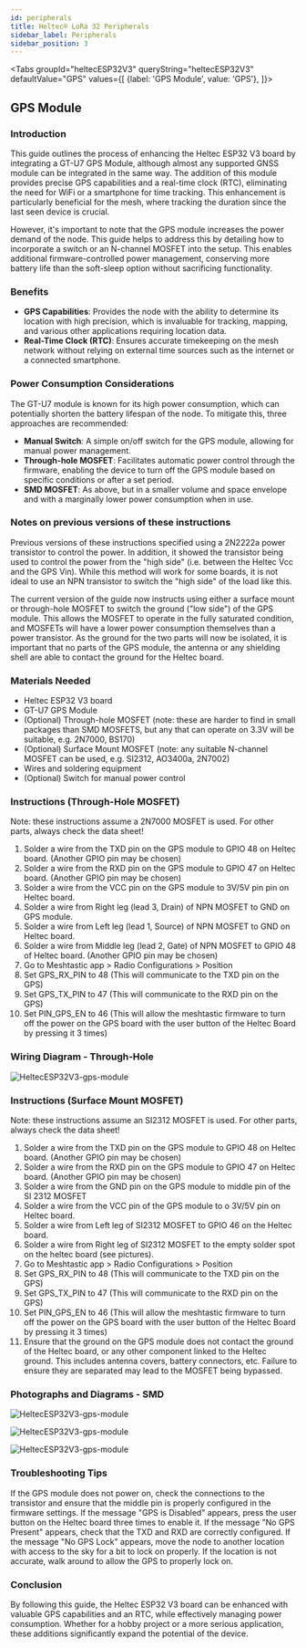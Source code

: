 ```yaml
---
id: peripherals
title: Heltec® LoRa 32 Peripherals
sidebar_label: Peripherals
sidebar_position: 3
---
```



<Tabs
groupId="heltecESP32V3"
queryString="heltecESP32V3"
defaultValue="GPS"
values={[
{label: 'GPS Module', value: 'GPS'},
]}>
<TabItem value="GPS">

## GPS Module

### Introduction

This guide outlines the process of enhancing the Heltec ESP32 V3 board by integrating a GT-U7 GPS Module, although almost any supported GNSS module can be integrated in the same way. The addition of this module provides precise GPS capabilities and a real-time clock (RTC), eliminating the need for WiFi or a smartphone for time tracking. This enhancement is particularly beneficial for the mesh, where tracking the duration since the last seen device is crucial.

However, it's important to note that the GPS module increases the power demand of the node. This guide helps to address this by detailing how to incorporate a switch or an N-channel MOSFET into the setup. This enables additional firmware-controlled power management, conserving more battery life than the soft-sleep option without sacrificing functionality.

### Benefits

- **GPS Capabilities**: Provides the node with the ability to determine its location with high precision, which is invaluable for tracking, mapping, and various other applications requiring location data.
- **Real-Time Clock (RTC)**: Ensures accurate timekeeping on the mesh network without relying on external time sources such as the internet or a connected smartphone.

### Power Consumption Considerations

The GT-U7 module is known for its high power consumption, which can potentially shorten the battery lifespan of the node. To mitigate this, three approaches are recommended:

- **Manual Switch**: A simple on/off switch for the GPS module, allowing for manual power management.
- **Through-hole MOSFET**: Facilitates automatic power control through the firmware, enabling the device to turn off the GPS module based on specific conditions or after a set period.
- **SMD MOSFET**: As above, but in a smaller volume and space envelope and with a marginally lower power consumption when in use.

### Notes on previous versions of these instructions
Previous versions of these instructions specified using a 2N2222a power transistor to control the power. In addition, it showed the transistor being used to control the power from the "high side" (i.e. between the Heltec Vcc and the GPS Vin). While this method will work for some boards, it is not ideal to use an NPN transistor to switch the "high side" of the load like this.

The current version of the guide now instructs using either a surface mount or through-hole MOSFET to switch the ground ("low side") of the GPS module. This allows the MOSFET to operate in the fully saturated condition, and MOSFETs will have a lower power consumption themselves than a power transistor. As the ground for the two parts will now be isolated, it is important that no parts of the GPS module, the antenna or any shielding shell are able to contact the ground for the Heltec board.

### Materials Needed

- Heltec ESP32 V3 board
- GT-U7 GPS Module
- (Optional) Through-hole MOSFET (note: these are harder to find in small packages than SMD MOSFETS, but any that can operate on 3.3V will be suitable, e.g. 2N7000, BS170)
- (Optional) Surface Mount MOSFET (note: any suitable N-channel MOSFET can be used, e.g. SI2312, AO3400a, 2N7002)
- Wires and soldering equipment
- (Optional) Switch for manual power control

### Instructions (Through-Hole MOSFET)

Note: these instructions assume a 2N7000 MOSFET is used. For other parts, always check the data sheet!

1.  Solder a wire from the TXD pin on the GPS module to GPIO 48 on Heltec board. (Another GPIO pin may be chosen)
2.  Solder a wire from the RXD pin on the GPS module to GPIO 47 on Heltec board. (Another GPIO pin may be chosen)
3.  Solder a wire from the VCC pin on the GPS module to 3V/5V pin pin on Heltec board.
4.  Solder a wire from Right leg (lead 3, Drain) of NPN MOSFET to GND on GPS module.
5.  Solder a wire from Left leg (lead 1, Source) of NPN MOSFET to GND on Heltec board.
6.  Solder a wire from Middle leg (lead 2, Gate) of NPN MOSFET to GPIO 48 of Heltec board. (Another GPIO pin may be chosen)
7.  Go to Meshtastic app > Radio Configurations > Position
8.  Set GPS_RX_PIN to 48 (This will communicate to the TXD pin on the GPS)
9.  Set GPS_TX_PIN to 47 (This will communicate to the RXD pin on the GPS)
10. Set PIN_GPS_EN to 46 (This will allow the meshtastic firmware to turn off the power on the GPS board with the user button of the Heltec Board by pressing it 3 times)

### Wiring Diagram - Through-Hole

![HeltecESP32V3-gps-module](/img/hardware/heltec/Heltec_ESP32V3_GPS_module_low-side.webp)

### Instructions (Surface Mount MOSFET)

Note: these instructions assume an SI2312 MOSFET is used. For other parts, always check the data sheet!

 1. Solder a wire from the TXD pin on the GPS module to GPIO 48 on Heltec board. (Another GPIO pin may be chosen)
 2. Solder a wire from the RXD pin on the GPS module to GPIO 47 on Heltec board. (Another GPIO pin may be chosen)
 3. Solder a wire from the GND pin on the GPS module to middle pin of the SI 2312 MOSFET
 4. Solder a wire from the VCC pin of the GPS module to o 3V/5V pin on Heltec board.
 5. Solder a wire from Left leg of SI2312  MOSFET to GPIO 46 on the Heltec board.         
 6. Solder a wire from Right leg of SI2312 MOSFET to the empty solder spot  on the heltec board (see pictures).
 7. Go to Meshtastic app > Radio Configurations > Position
 8. Set GPS_RX_PIN to 48 (This will communicate to the TXD pin on the GPS)
 9. Set GPS_TX_PIN to 47 (This will communicate to the RXD pin on the GPS)
 10. Set PIN_GPS_EN to 46 (This will allow the meshtastic firmware to turn off the power on the GPS board with the user button of the Heltec Board by pressing it 3 times)
 11. Ensure that the ground on the GPS module does not contact the ground of the Heltec board, or any other component linked to the Heltec ground. This includes antenna covers, battery connectors, etc. Failure to ensure they are separated may lead to the MOSFET being bypassed.

### Photographs and Diagrams - SMD

![HeltecESP32V3-gps-module](/img/hardware/heltec/Heltec_ESP32V3_SMDMosfetDiagram.webp)

![HeltecESP32V3-gps-module](/img/hardware/heltec/Heltec_ESP32V3_SMDMosfetInPlace.webp)

![HeltecESP32V3-gps-module](/img/hardware/heltec/Heltec_ESP32V3_SMDMOSFET_GPSInPlace.webp)

### Troubleshooting Tips

If the GPS module does not power on, check the connections to the transistor and ensure that the middle pin is properly configured in the firmware settings.
If the message "GPS is Disabled" appears, press the user button on the Heltec board three times to enable it.
If the message "No GPS Present" appears, check that the TXD and RXD are correctly configured.
If the message "No GPS Lock" appears, move the node to another location with access to the sky for a bit to lock on properly.
If the location is not accurate, walk around to allow the GPS to properly lock on.

### Conclusion

By following this guide, the Heltec ESP32 V3 board can be enhanced with valuable GPS capabilities and an RTC, while effectively managing power consumption. Whether for a hobby project or a more serious application, these additions significantly expand the potential of the device.

</TabItem>
</Tabs>
